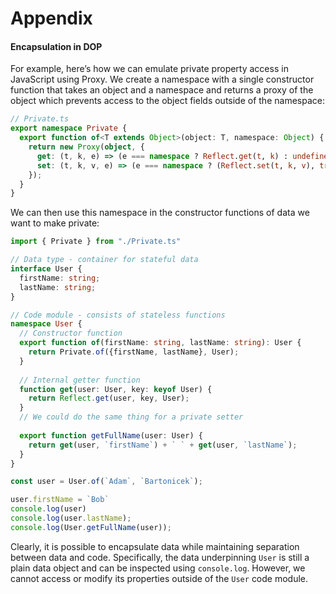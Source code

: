 
# Appendix

#### Encapsulation in DOP {#dop-encapsulation}

For example, here's how we can emulate private property access in JavaScript using Proxy. We create a namespace with a single constructor function that takes an object and a namespace and returns a proxy of the object which prevents access to the object fields outside of the namespace:

```ts
// Private.ts
export namespace Private {
  export function of<T extends Object>(object: T, namespace: Object) {
    return new Proxy(object, {
      get: (t, k, e) => (e === namespace ? Reflect.get(t, k) : undefined),
      set: (t, k, v, e) => (e === namespace ? (Reflect.set(t, k, v), true) : true),
    });
  }
}
```

We can then use this namespace in the constructor functions of data we want to make private:

```ts
import { Private } from "./Private.ts"

// Data type - container for stateful data
interface User {
  firstName: string;
  lastName: string;
}

// Code module - consists of stateless functions
namespace User {
  // Constructor function
  export function of(firstName: string, lastName: string): User {
    return Private.of({firstName, lastName}, User);
  }
  
  // Internal getter function
  function get(user: User, key: keyof User) {
    return Reflect.get(user, key, User);
  }
  // We could do the same thing for a private setter
  
  export function getFullName(user: User) {
    return get(user, `firstName`) + ` ` + get(user, `lastName`);
  }
}

const user = User.of(`Adam`, `Bartonicek`);

user.firstName = `Bob`
console.log(user)
console.log(user.lastName);
console.log(User.getFullName(user));
```

Clearly, it is possible to encapsulate data while maintaining separation between data and code. Specifically, the data underpinning `User` is still a plain data object and can be inspected using `console.log`. However, we cannot access or modify its properties outside of the `User` code module.
